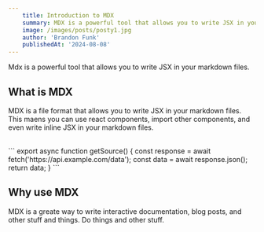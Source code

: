 ```yaml
---
    title: Introduction to MDX
    summary: MDX is a powerful tool that allows you to write JSX in your Markdown.
    image: /images/posts/posty1.jpg
    author: 'Brandon Funk'
    publishedAt: '2024-08-08'
---
```


Mdx is a powerful tool that allows you to write JSX in your markdown files. 

## What is MDX

MDX is a file format that allows you to write JSX in your markdown files. This maens you can use react components, import other components, and even write inline JSX in your markdown files.

<br/>
```
export async function getSource() {
    const response = await fetch('https://api.example.com/data');
    const data = await response.json();
    return data;
}
```
<br/>

## Why use MDX

MDX is a greate way to write interactive documentation, blog posts, and other stuff and things. Do things and other stuff.
<br/>
<Counter />